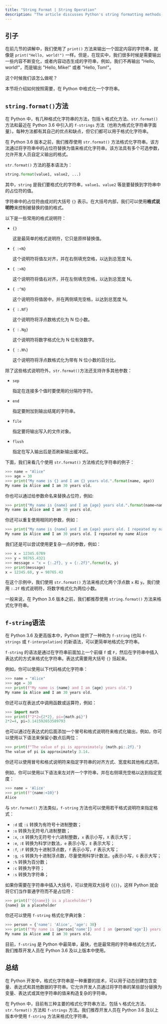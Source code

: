 ```yaml
---
title: "String Format | String Operation"
description: "The article discusses Python's string formatting methods, focusing on the str.format() method and the newer f-strings introduced in Python 3.6. It details how str.format() allows customization through placeholders and format specifiers, and emphasizes the efficiency and simplicity of using f-strings in modern Python versions. The use of examples highlights practical applications of these formatting methods."
---
```


## 引子

在前几节的讲解中，我们使用了 `print()` 方法来输出一个固定内容的字符串，就像是 `print("Hello, world!")` 一样。但是，在现实中，我们很多时候是需要输出一些内容不断变化，或者内容动态生成的字符串，例如，我们不再输出 "Hello, world!"，而是输出 "Hello, Mike!" 或者 "Hello, Tom!"。

这个时候我们该怎么做呢？

本节将介绍如何按照需要，在 Python 中格式化一个字符串。

## `string.format()`方法

在 Python 中，有几种格式化字符串的方法，包括 `%` 格式化方法、`str.format()` 方法和最近在 Python 3.6 中引入的 `f-strings` 方法（也称为格式化字符串字面量）。每种方法都有其自己的优点和缺点，但它们都可以用于格式化字符串。

在 Python 3.6 版本之前，我们推荐使用 `str.format()` 方法格式化字符串。该方法通过将字符串中的占位符替换为值来格式化字符串。该方法具有多个可选参数，允许开发人员自定义输出的格式。

`str.format()` 方法的基本语法为：

```python
string.format(value1, value2, ...)
```

其中，`string` 是我们要格式化的字符串，`value1`、`value2` 等是要替换到字符串中的占位符的值。

字符串中的占位符由成对的大括号 `{}` 表示。在大括号内部，我们可以使用**格式说明符**来控制被替换的值的格式。

以下是一些常用的格式说明符：

-   `{}`

    这是最简单的格式说明符，它只是原样替换值。

-   `{ :<N}`

    这个说明符将值左对齐，并在右侧填充空格，以达到总宽度 N。

-   `{ :>N}`

    这个说明符将值右对齐，并在左侧填充空格，以达到总宽度 N。

-   `{ :^N}`

    这个说明符将值居中，并在两侧填充空格，以达到总宽度 N。

-   `{ :.Nf}`

    这个说明符将浮点数格式化为 N 位小数。

-   `{ :.Ng}`

    这个说明符将数字格式化为 N 位有效数字。

-   `{ :.N%}`

    这个说明符将浮点数格式化为带有 N 位小数的百分比。

除了这些格式说明符外，`str.format()`方法还支持许多其他参数：

-   `sep`

    指定在连接多个值时要使用的分隔符字符。

-   `end`

    指定要附加到输出结尾的字符串。

-   `file`

    指定要将输出写入的文件对象。

-   `flush`

    指定在写入输出后是否刷新输出缓冲区。

下面，我们来看几个使用 `str.format()` 方法格式化字符串的例子：

```python
>>> name = "Alice"
>>> age = 30
>>> print("My name is {} and I am {} years old.".format(name, age))
My name is Alice and I am 30 years old.
```

你也可以通过给参数命名来替换占位符，例如:

```python
>>> print("My name is {name} and I am {age} years old.".format(name=name, age=age))
My name is Alice and I am 30 years old.
```

你还可以重复使用相同的参数，例如：

```python
>>> print("My name is {name} and I am {age} years old. I repeated my name {name}".format(name=name, age=age))
My name is Alice and I am 30 years old. I repeated my name Alice
```

我们还是可以尝试使用更复杂一点的参数，例如：

```python
>>> x = 12345.6789
>>> y = 98765.4321
>>> message = "x = {:.2f}, y = {:.2f}".format(x, y)
>>> print(message)
x = 12345.68, y = 98765.43
```

在这个示例中，我们使用 `str.format()` 方法来格式化两个浮点数 `x` 和 `y`。我们使用 `:.2f` 格式说明符，将数字格式化为两位小数。

一般来说，在 Python 3.6 版本之前，我们都推荐使用 `string.format()` 方法来格式化字符串。

## `f-string`语法

在 Python 3.6 及更高版本中，Python 提供了一种称为 `f-string` (也叫 `f-strings` 或 `f-interpolation`) 的新语法，可以更简单地格式化字符串。

`f-string` 的语法是通过在字符串前面加上一个前缀 `f` 或 `F`，然后在字符串中插入表达式的方式来格式化字符串。表达式需要用大括号 `{}` 括起来。

例如，你可以使用以下代码格式化字符串：

```python
>>> name = "Alice"
>>> age = 30
>>> print(f"My name is {name} and I am {age} years old.")
My name is Alice and I am 30 years old.
```

你还可以在表达式中调用函数或运算符，例如：

```python
>>> import math
>>> print(f"2*2={2*2}, pi={math.pi}")
2*2=4, pi=3.141592653589793
```

也可以通过在表达式的后面添加一个冒号和格式说明符来格式化输出，例如，你可以使用以下语法来保留小数点后两位：

```python
>>> print(f"The value of pi is approximately {math.pi:.2f}.")
The value of pi is approximately 3.14.
```

你还可以使用冒号和格式说明符来指定字符串的对齐方式、宽度和其他格式选项。

例如，你可以使用以下语法来左对齐一个字符串，并在右侧填充空格以达到指定宽度：

```python
>>> name = 'Alice'
>>> print(f"{name:<10}")
Alice
```

与 `str.format()` 方法类似，`f-string` 方法也可以使用若干格式说明符来指定格式：

-   `:d` 或 `:i` 转换为有符号十进制整数；
-   `:o` 转换为无符号八进制整数；
-   `:x`, `:X` 转换为无符号十六进制整数，`x` 表示小写，`X` 表示大写；
-   `:e`, `:E` 转换为科学计数法，`e` 表示小写，`E` 表示大写；
-   `:f`, `:F` 转换为十进制浮点数，`f` 表示小写，`F` 表示大写；
-   `:g`, `:G` 转换为十进制浮点数，尽量使用科学计数法，`g`表示小写，`G` 表示大写；
-   `:%` 转换为百分数；
-   `:c` 转换为字符；
-   `:s` 转换为字符串；

如果你需要在字符串中插入大括号，可以使用双大括号 `{{}}`，这样 Python 就会将它们当作普通字符而不是占位符：

```python
>>> print(f"{{name}} is a placeholder")
{name} is a placeholder
```

你还可以使用 `f-string` 格式化字典对象：

```python
>>> person = {'name': 'Alice', 'age': 30}
>>> print(f"My name is {person['name']} and I am {person['age']} years old.")
My name is Alice and I am 30 years old.
```

目前，`f-string` 是 Python 中最简单，最快，也是最常用的字符串格式化方式，我们推荐开发人员在 Python 3.6 及以上版本中使用。

## 总结

在 Python 开发中，格式化字符串是一种重要的技术，可以用于动态创建包含变量、表达式和其他数据的字符串。它允许开发人员通过将字符串的某些部分替换为变量、表达式或其他字符串的值来构造复杂的字符串。

在 Python 中，目前有三种主要的格式化字符串方法，包括 `%` 格式化方法、`str.format()` 方法和 `f-strings` 方法。我们推荐开发人员在 Python 3.6 及以上版本中使用 `f-string` 方法来格式化字符串。
